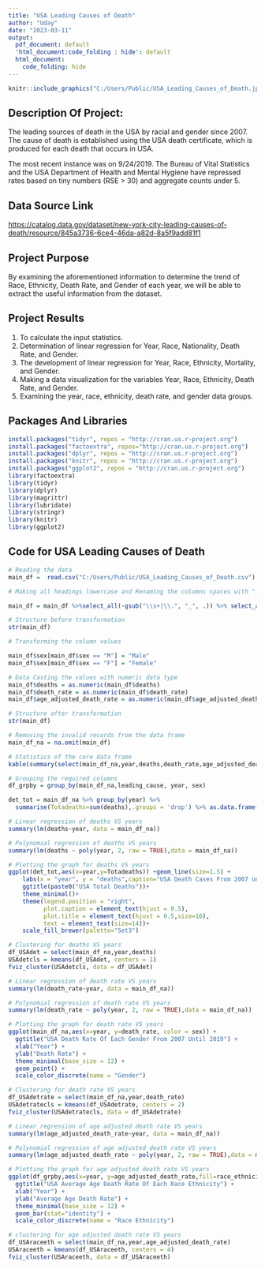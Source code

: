 ```yaml
---
title: "USA Leading Causes of Death"
author: "Uday"
date: "2023-03-11"
output:
  pdf_document: default
  'html_document:code_folding : hide': default
  html_document:
    code_folding: hide
---
```



```r
knitr::include_graphics("C:/Users/Public/USA_Leading_Causes_of_Death.jpg")
```

## Description Of Project:

The leading sources of death in the USA by racial and gender since 2007. The cause of death is established using the USA death certificate, which is produced for each death that occurs in USA.

The most recent instance was on 9/24/2019. The Bureau of Vital Statistics and the USA Department of Health and Mental Hygiene have repressed rates based on tiny numbers (RSE > 30) and aggregate counts under 5.

## Data Source Link 

<https://catalog.data.gov/dataset/new-york-city-leading-causes-of-death/resource/845a3736-6ce4-46da-a82d-8a5f9add81f1>

## Project Purpose

By examining the aforementioned information to determine the trend of Race, Ethnicity, Death Rate, and Gender of each year, we will be able to extract the useful information from the dataset.

## Project Results

1) To calculate the input statistics.
2) Determination of linear regression for Year, Race, Nationality, Death Rate, and Gender.
3) The development of linear regression for Year, Race, Ethnicity, Mortality, and Gender.
4) Making a data visualization for the variables Year, Race, Ethnicity, Death Rate, and Gender.
5) Examining the year, race, ethnicity, death rate, and gender data groups.

## Packages And Libraries

```r
install.packages("tidyr", repos = "http://cran.us.r-project.org")
install.packages("factoextra", repos="http://cran.us.r-project.org")
install.packages("dplyr", repos = "http://cran.us.r-project.org")
install.packages("knitr", repos = "http://cran.us.r-project.org")
install.packages("ggplot2", repos = "http://cran.us.r-project.org")
library(factoextra)
library(tidyr)
library(dplyr)
library(magrittr)
library(lubridate)
library(stringr) 
library(knitr)
library(ggplot2)
```


## Code for USA Leading Causes of Death

```r

# Reading the data 
main_df =  read.csv("C:/Users/Public/USA_Leading_Causes_of_Death.csv")

# Making all headings lowercase and Renaming the columns spaces with "_".

main_df = main_df %>%select_all(~gsub("\\s+|\\.", "_", .)) %>% select_all(tolower)

# Structure before transformation
str(main_df)

# Transforming the column values

main_df$sex[main_df$sex == "M"] = "Male"
main_df$sex[main_df$sex == "F"] = "Female"

# Data Casting the values with numeric data type
main_df$deaths = as.numeric(main_df$deaths)
main_df$death_rate = as.numeric(main_df$death_rate)
main_df$age_adjusted_death_rate = as.numeric(main_df$age_adjusted_death_rate)

# Structure after transformation
str(main_df)

# Removing the invalid records from the data frame
main_df_na = na.omit(main_df)

# Statistics of the core data frame
kable(summary(select(main_df_na,year,deaths,death_rate,age_adjusted_death_rate)),row.names = FALSE,caption = "USA Cases of Death Statistics")

# Grouping the required columns 
df_grpby = group_by(main_df_na,leading_cause, year, sex)

det_tot = main_df_na %>% group_by(year) %>% 
  summarise(Totadeaths=sum(deaths),.groups = 'drop') %>% as.data.frame()

# Linear regression of deaths VS years
summary(lm(deaths~year, data = main_df_na))

# Polynomial regression of deaths VS years
summary(lm(deaths ~ poly(year, 2, raw = TRUE),data = main_df_na))

# Plotting the graph for deaths VS years
ggplot(det_tot,aes(x=year,y=Totadeaths)) +geom_line(size=1.5) +
    labs(x = "year", y = "deaths",caption="USA Death Cases From 2007 until 2019") +
    ggtitle(paste0("USA Total Deaths"))+
    theme_minimal()+
    theme(legend.position = "right", 
          plot.caption = element_text(hjust = 0.5),
          plot.title = element_text(hjust = 0.5,size=16),
          text = element_text(size=14))+
    scale_fill_brewer(palette="Set3") 

# Clustering for deaths VS years
df_USAdet = select(main_df_na,year,deaths)
USAdetcls = kmeans(df_USAdet, centers = 1)
fviz_cluster(USAdetcls, data = df_USAdet)

# Linear regression of death rate VS years
summary(lm(death_rate~year, data = main_df_na))

# Polynomial regression of death rate VS years
summary(lm(death_rate ~ poly(year, 2, raw = TRUE),data = main_df_na))

# Plotting the graph for death rate VS years
ggplot(main_df_na,aes(x=year, y=death_rate, color = sex)) +
  ggtitle("USA Death Rate Of Each Gender From 2007 Until 2019") +
  xlab("Year") +
  ylab("Death Rate") +
  theme_minimal(base_size = 12) + 
  geom_point() +
  scale_color_discrete(name = "Gender")

# Clustering for death rate VS years
df_USAdetrate = select(main_df_na,year,death_rate)
USAdetratecls = kmeans(df_USAdetrate, centers = 2)
fviz_cluster(USAdetratecls, data = df_USAdetrate)

# Linear regression of age adjusted death rate VS years
summary(lm(age_adjusted_death_rate~year, data = main_df_na))

# Polynomial regression of age adjusted death rate VS years
summary(lm(age_adjusted_death_rate ~ poly(year, 2, raw = TRUE),data = main_df_na))

# Plotting the graph for age adjusted death rate VS years
ggplot(df_grpby,aes(x=year, y=age_adjusted_death_rate,fill=race_ethnicity)) +
  ggtitle("USA Average Age Death Rate Of Each Race Ethnicity") +
  xlab("Year") +
  ylab("Average Age Death Rate") +
  theme_minimal(base_size = 12) + 
  geom_bar(stat="identity") +
  scale_color_discrete(name = "Race Ethnicity")

# clustering for age adjusted death rate VS years 
df_USAraceeth = select(main_df_na,year,age_adjusted_death_rate)
USAraceeth = kmeans(df_USAraceeth, centers = 4)
fviz_cluster(USAraceeth, data = df_USAraceeth)
```
